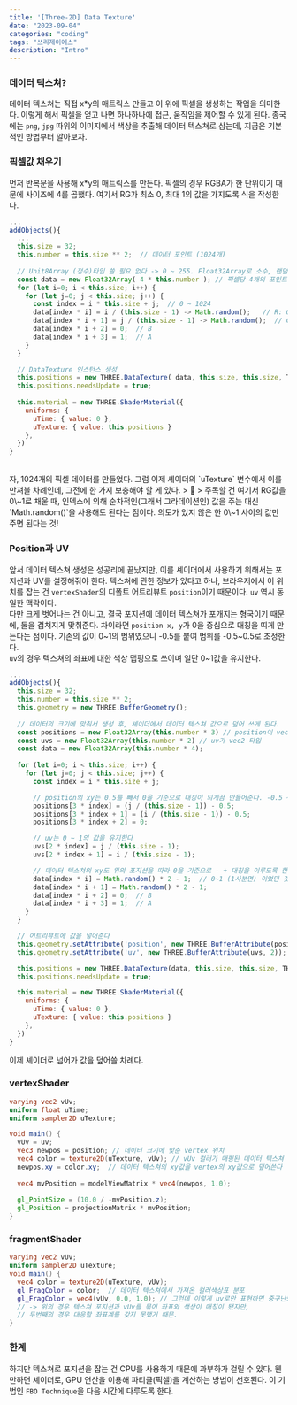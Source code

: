 ```yaml
---
title: '[Three-2D] Data Texture'
date: "2023-09-04"
categories: "coding"
tags: "쓰리제이에스"
description: "Intro"
---
```


<HeadingNavigator />

### 데이터 텍스쳐?
데이터 텍스쳐는 직접 x*y의 매트릭스 만들고 이 위에 픽셀을 생성하는 작업을 의미한다. 이렇게 해서 픽셀을 얻고 나면 하나하나에 접근, 움직임을 제어할 수 있게 된다. 종국에는 `png`, `jpg` 따위의 이미지에서 색상을 추출해 데이터 텍스쳐로 삼는데, 지금은 기본적인 방법부터 알아보자.

### 픽셀값 채우기
먼저 반복문을 사용해 x*y의 매트릭스를 만든다. 픽셀의 경우 RGBA가 한 단위이기 때문에 사이즈에 4를 곱했다. 여기서 RG가 최소 0, 최대 1의 값을 가지도록 식을 작성한다.

```js sketch.js
...
addObjects(){
  ...
  this.size = 32;
  this.number = this.size ** 2;  // 데이터 포인트 (1024개)
  
  // Unit8Array (정수)타입 쓸 필요 없다 -> 0 ~ 255. Float32Array로 소수, 랜덤값 겟
  const data = new Float32Array( 4 * this.number ); // 픽셀당 4개의 포인트를 차지하므로 4를 곱해 사이즈를 유지한다
  for (let i=0; i < this.size; i++) {
    for (let j=0; j < this.size; j++) {
      const index = i * this.size + j;  // 0 ~ 1024
      data[index * i] = i / (this.size - 1) -> Math.random();   // R: 0 ~ 1 
      data[index * i + 1] = j / (this.size - 1) -> Math.random();  // G: 0 ~ 1
      data[index * i + 2] = 0;  // B
      data[index * i + 3] = 1;  // A
    }
  }

  // DataTexture 인스턴스 생성
  this.positions = new THREE.DataTexture( data, this.size, this.size, THREE.RGBAFormat, THREE.FLoatType ); // RGBA에 정수 대신 floatType을 쓸 경우 그를 알려줘야 함(다섯번째 파라미터까지).
  this.positions.needsUpdate = true;
  
  this.material = new THREE.ShaderMaterial({
    uniforms: {
      uTime: { value: 0 },
      uTexture: { value: this.positions }
    },
  })
}
```
<br/>
자, 1024개의 픽셀 데이터를 만들었다. 그럼 이제 셰이더의 `uTexture` 변수에서 이를 만져볼 차례인데, 그전에 한 가지 보충해야 할 게 있다.
> <b>🐤</b>  
> 주목할 건 여기서 RG값을 0\~1로 채울 때, 인덱스에 의해 순차적인(그래서 그라데이션인) 값을 주는 대신 `Math.random()`을 사용해도 된다는 점이다. 의도가 있지 않은 한 0\~1 사이의 값만 주면 된다는 것!  


### Position과 UV
앞서 데이터 텍스쳐 생성은 성공리에 끝났지만, 이를 셰이더에서 사용하기 위해서는 포지션과 UV를 설정해줘야 한다. 텍스쳐에 관한 정보가 있다고 하나, 브라우저에서 이 위치를 잡는 건 `vertexShader`의 디폴트 어트리뷰트 `position`이기 때문이다. `uv` 역시 동일한 맥락이다. 
<br/>
다만 크게 벗어나는 건 아니고, 결국 포지션에 데이터 텍스쳐가 포개지는 형국이기 때문에, 둘을 겹쳐지게 맞춰준다. 차이라면 `position x, y`가 0을 중심으로 대칭을 띠게 만든다는 점이다. 기존의 값이 0\~1의 범위였으니 -0.5를 붙여 범위를 -0.5\~0.5로 조정한다.  
`uv`의 경우 텍스쳐의 좌표에 대한 색상 맵핑으로 쓰이며 일단 0\~1값을 유지한다.


```js sketch.js
...
addObjects(){
  this.size = 32;
  this.number = this.size ** 2;
  this.geometry = new THREE.BufferGeometry();
  
  // 데이터의 크기에 맞춰서 생성 후, 셰이더에서 데이터 텍스쳐 값으로 덮어 쓰게 된다.
  const positions = new Float32Array(this.number * 3) // position이 vec3 타입
  const uvs = new Float32Array(this.number * 2) // uv가 vec2 타입
  const data = new Float32Array(this.number * 4);
  
  for (let i=0; i < this.size; i++) {
    for (let j=0; j < this.size; j++) {
      const index = i * this.size + j;

      // position의 xy는 0.5를 빼서 0을 기준으로 대칭이 되게끔 만들어준다. -0.5 ~ 0.5
      positions[3 * index] = (j / (this.size - 1)) - 0.5; 
      positions[3 * index + 1] = (i / (this.size - 1)) - 0.5;
      positions[3 * index + 2] = 0;

      // uv는 0 ~ 1의 값을 유지한다
      uvs[2 * index] = j / (this.size - 1);
      uvs[2 * index + 1] = i / (this.size - 1);

      // 데이터 텍스쳐의 xy도 위의 포지션을 따라 0을 기준으로 - + 대칭을 이루도록 한다
      data[index * i] = Math.random() * 2 - 1;  // 0~1 (1사분면) 이었던 것을 중앙으로 옮김
      data[index * i + 1] = Math.random() * 2 - 1; 
      data[index * i + 2] = 0;  // B
      data[index * i + 3] = 1;  // A
    }
  }

  // 어트리뷰트에 값을 넣어준다
  this.geometry.setAttribute('position', new THREE.BufferAttribute(positions, 3));
  this.geometry.setAttribute('uv', new THREE.BufferAttribute(uvs, 2));

  this.positions = new THREE.DataTexture(data, this.size, this.size, THREE.RGBAFormat, THREE.FLoatType); // floatType을 쓸 경우 그를 알려줘야 함(다섯번째 파라미터).
  this.positions.needsUpdate = true;

  this.material = new THREE.ShaderMaterial({
    uniforms: {
      uTime: { value: 0 },
      uTexture: { value: this.positions }
    },
  })
}
```
이제 셰이더로 넘어가 값을 덮어쓸 차례다.


### vertexShader
```glsl vertexShader.glsl
varying vec2 vUv;
uniform float uTime;
uniform sampler2D uTexture;

void main() {
  vUv = uv;
  vec3 newpos = position; // 데이터 크기에 맞춘 vertex 위치
  vec4 color = texture2D(uTexture, vUv); // vUv 컬러가 매핑된 데이터 텍스쳐
  newpos.xy = color.xy;  // 데이터 텍스쳐의 xy값을 vertex의 xy값으로 덮어쓴다
  
  vec4 mvPosition = modelViewMatrix * vec4(newpos, 1.0);
  
  gl_PointSize = (10.0 / -mvPosition.z);
  gl_Position = projectionMatrix * mvPosition;
}
```

### fragmentShader
```glsl fragmentShader.glsl
varying vec2 vUv;
uniform sampler2D uTexture;
void main() {
  vec4 color = texture2D(uTexture, vUv);
  gl_FragColor = color;  // 데이터 텍스쳐에서 가져온 컬러색상표 분포
  gl_FragColor = vec4(vUv, 0.0, 1.0); // 그런데 이렇게 uv로만 표현하면 중구난방으로 채색된다. 왤까?
  // -> 위의 경우 텍스쳐 포지션과 vUv를 묶어 좌표와 색상이 매칭이 됐지만, 
  // 두번째의 경우 대응할 좌표계를 갖지 못했기 때문.
}
```

### 한계
하지만 텍스쳐로 포지션을 잡는 건 CPU를 사용하기 때문에 과부하가 걸릴 수 있다. 웬만하면 셰이더로, GPU 연산을 이용해 파티클(픽셀)을 계산하는 방법이 선호된다. 이 기법인 `FBO Technique`을 다음 시간에 다루도록 한다.
<br/>
<br/>
<br/>
<br/>
<br/>